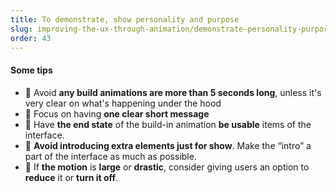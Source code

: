 ```yaml
---
title: To demonstrate, show personality and purpose
slug: improving-the-ux-through-animation/demonstrate-personality-purpose
order: 43
---
```


<Article
  first="Using animation to"
  second="demonstrate, show personality and purpose"
>

#### Some tips

- 🌿 Avoid **any build animations are more than 5 seconds long**, unless it's very clear on what's happening under the hood
- 🌿 Focus on having **one clear short message**
- 🌿 Have **the end state** of the build-in animation **be usable** items of the interface.
- 🌿 **Avoid introducing extra elements just for show**. Make the “intro” a part of the interface as much as possible.
- 🌿 If **the motion** is **large** or **drastic**, consider giving users an option to **reduce** it or **turn it off**.

</Article>



